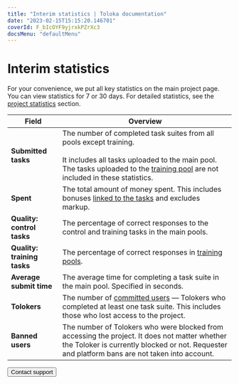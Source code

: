 ```yaml
---
title: "Interim statistics | Toloka documentation"
date: "2023-02-15T15:15:20.146701"
coverId: F_bIcOYF9yjrxkPZrXc3
docsMenu: "defaultMenu"
---
```



# Interim statistics

For your convenience, we put all key statistics on the main project page. You can view statistics for 7 or 30 days. For detailed statistics, see the [project statistics](/docs/guide/project-statistic) section.

Field | Overview
----- | -----
**Submitted tasks** | The number of completed task suites from all pools except training.<br/><br/>It includes all tasks uploaded to the main pool. The tasks uploaded to the [training pool](/docs/guide/train) are not included in these statistics.
**Spent** | The total amount of money spent. This includes bonuses [linked to the tasks](/docs/guide/bonus#bonus-task) and excludes markup.
**Quality: control tasks** | The percentage of correct responses to the control and training tasks in the main pools.
**Quality: training tasks** | The percentage of correct responses in [training pools](/docs/guide/train).
**Average submit time** | The average time for completing a task suite in the main pool. Specified in seconds.
**Tolokers** | The number of [committed users](/docs/guide/project-statistic#submitted-in-pool) — Tolokers who completed at least one task suite. This includes those who lost access to the project.
**Banned users** | The number of Tolokers who were blocked from accessing the project. It does not matter whether the Toloker is currently blocked or not. Requester and platform bans are not taken into account.

<Button themeColor="light" view="default" size="l" type="link" url="/docs/guide/troubleshooting/support?form-source=guide-project-interim-statistics">Contact support</Button>
